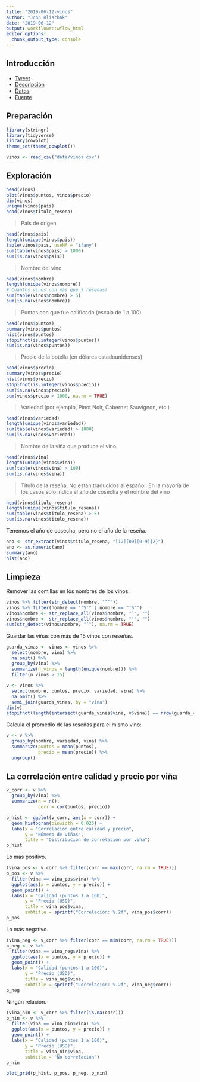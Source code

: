 ```yaml
---
title: "2019-06-12-vinos"
author: "John Blischak"
date: "2019-06-12"
output: workflowr::wflow_html
editor_options:
  chunk_output_type: console
---
```


## Introducción

* [Tweet](https://twitter.com/R4DS_es/status/1138831958337904641)
* [Descripción](https://github.com/cienciadedatos/datos-de-miercoles/tree/master/datos/2019/2019-06-12)
* [Datos](https://raw.githubusercontent.com/cienciadedatos/datos-de-miercoles/master/datos/2019/2019-06-12/vinos.csv)
* [Fuente](https://www.kaggle.com/zynicide/wine-reviews)

## Preparación

```r
library(stringr)
library(tidyverse)
library(cowplot)
theme_set(theme_cowplot())
```

```r
vinos <- read_csv("data/vinos.csv")
```

## Exploración

```r
head(vinos)
plot(vinos$puntos, vinos$precio)
dim(vinos)
unique(vinos$pais)
head(vinos$titulo_resena)
```

> País de origen

```r
head(vinos$pais)
length(unique(vinos$pais))
table(vinos$pais, useNA = "ifany")
sum(table(vinos$pais) > 1000)
sum(is.na(vinos$pais))
```

> Nombre del vino

```r
head(vinos$nombre)
length(unique(vinos$nombre))
# Cuantos vinos con más que 5 reseñas?
sum(table(vinos$nombre) > 5)
sum(is.na(vinos$nombre))
```

> Puntos con que fue calificado (escala de 1 a 100)

```r
head(vinos$puntos)
summary(vinos$puntos)
hist(vinos$puntos)
stopifnot(is.integer(vinos$puntos))
sum(is.na(vinos$puntos))
```

> Precio de la botella (en dólares estadounidenses)

```r
head(vinos$precio)
summary(vinos$precio)
hist(vinos$precio)
stopifnot(is.integer(vinos$precio))
sum(is.na(vinos$precio))
sum(vinos$precio > 1000, na.rm = TRUE)
```

> Variedad (por ejemplo, Pinot Noir, Cabernet Sauvignon, etc.)

```r
head(vinos$variedad)
length(unique(vinos$variedad))
sum(table(vinos$variedad) > 1000)
sum(is.na(vinos$variedad))
```

>	Nombre de la viña que produce el vino

```r
head(vinos$vina)
length(unique(vinos$vina))
sum(table(vinos$vina) > 100)
sum(is.na(vinos$vina))
```

> Título de la reseña. No están traducidos al español. En la mayoría de los
casos solo indica el año de cosecha y el nombre del vino

```r
head(vinos$titulo_resena)
length(unique(vinos$titulo_resena))
sum(table(vinos$titulo_resena) > 5)
sum(is.na(vinos$titulo_resena))
```

Tenemos el año de cosecha, pero no el año de la reseña.

```r
ano <- str_extract(vinos$titulo_resena, "[12][09][0-9]{2}")
ano <- as.numeric(ano)
summary(ano)
hist(ano)
```

## Limpieza

Remover las comillas en los nombres de los vinos.

```r
vinos %>% filter(str_detect(nombre, "^‘"))
vinos %>% filter(nombre == "'S'" | nombre == "‘S'")
vinos$nombre <- str_replace_all(vinos$nombre, "‘", "")
vinos$nombre <- str_replace_all(vinos$nombre, "'", "")
sum(str_detect(vinos$nombre, "‘"), na.rm = TRUE)
```

Guardar las viñas con más de 15 vinos con reseñas.

```r
guarda_vinas <- vinas <- vinos %>%
  select(nombre, vina) %>%
  na.omit() %>%
  group_by(vina) %>%
  summarize(n_vinos = length(unique(nombre))) %>%
  filter(n_vinos > 15)
```

```r
v <- vinos %>%
  select(nombre, puntos, precio, variedad, vina) %>%
  na.omit() %>%
  semi_join(guarda_vinas, by = "vina")
dim(v)
stopifnot(length(intersect(guarda_vinas$vina, v$vina)) == nrow(guarda_vinas))
```

Calcula el promedio de las reseñas para el mismo vino:

```r
v <- v %>%
  group_by(nombre, variedad, vina) %>%
  summarize(puntos = mean(puntos),
            precio = mean(precio)) %>%
  ungroup()
```

## La correlación entre calidad y precio por viña

```r
v_corr <- v %>%
  group_by(vina) %>%
  summarize(n = n(),
            corr = cor(puntos, precio))
```

```r
p_hist <- ggplot(v_corr, aes(x = corr)) +
  geom_histogram(binwidth = 0.025) +
  labs(x = "Correlación entre calidad y precio",
       y = "Número de viñas",
       title = "Distribución de correlación por viña")
p_hist
```

Lo más positivo.

```r
(vina_pos <- v_corr %>% filter(corr == max(corr, na.rm = TRUE)))
p_pos <- v %>%
  filter(vina == vina_pos$vina) %>%
  ggplot(aes(x = puntos, y = precio)) +
  geom_point() +
  labs(x = "Calidad (puntos 1 a 100)",
       y = "Precio (USD)",
       title = vina_pos$vina,
       subtitle = sprintf("Correlación: %.2f", vina_pos$corr))
p_pos
```

Lo más negativo.

```r
(vina_neg <- v_corr %>% filter(corr == min(corr, na.rm = TRUE)))
p_neg <- v %>%
  filter(vina == vina_neg$vina) %>%
  ggplot(aes(x = puntos, y = precio)) +
  geom_point() +
  labs(x = "Calidad (puntos 1 a 100)",
       y = "Precio (USD)",
       title = vina_neg$vina,
       subtitle = sprintf("Correlación: %.2f", vina_neg$corr))
p_neg
```

Ningún relación.

```r
(vina_nin <- v_corr %>% filter(is.na(corr)))
p_nin <- v %>%
  filter(vina == vina_nin$vina) %>%
  ggplot(aes(x = puntos, y = precio)) +
  geom_point() +
  labs(x = "Calidad (puntos 1 a 100)",
       y = "Precio (USD)",
       title = vina_nin$vina,
       subtitle = "No correlación")
p_nin
```

```r
plot_grid(p_hist, p_pos, p_neg, p_nin)
```
